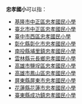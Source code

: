 '''忠孝國小'''可以指：
*[[基隆市中正區忠孝國民小學|基隆市中正區忠孝國民小學]]
*[[臺北市中正區忠孝國民小學|臺北市中正區忠孝國民小學]]
*[[臺中市西區忠孝國民小學|臺中市西區忠孝國民小學]]
*[[彰化縣彰化市忠孝國民小學|彰化縣彰化市忠孝國民小學]]
*[[南投縣埔里鎮忠孝國民小學|南投縣埔里鎮忠孝國民小學]]
*[[雲林縣元長鄉忠孝國民小學|雲林縣元長鄉忠孝國民小學]]
*[[高雄市鹽埕區忠孝國民小學|高雄市鹽埕區忠孝國民小學]]
*[[高雄市鳳山區忠孝國民小學|高雄市鳳山區忠孝國民小學]]
*[[屏東縣屏東市忠孝國民小學|屏東縣屏東市忠孝國民小學]]
*[[花蓮縣花蓮市忠孝國民小學|花蓮縣花蓮市忠孝國民小學]]
*[[臺東縣成功鎮忠孝國民小學|臺東縣成功鎮忠孝國民小學]]
{{消歧義|CAT=四字教育機構消歧義|Z忠}}